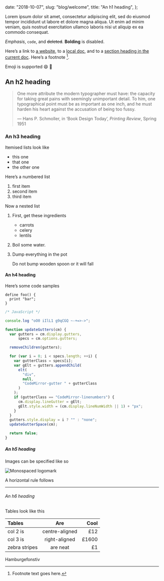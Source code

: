   date: "2018-10-07",
  slug: "blog/welcome",
  title: "An h1 heading",
};

Lorem ipsum dolor sit amet, consectetur adipiscing elit, sed do eiusmod tempor incididunt ut labore et dolore magna aliqua. Ut enim ad minim veniam, quis nostrud exercitation ullamco laboris nisi ut aliquip ex ea commodo consequat.

_Emphasis_, `code`, and ~~deleted~~. **Bolding** is disabled.

Here’s a link to [a website](https://monospaced.com), to a [local
doc](/), and to a [section heading in the current
doc](#an-h2-header). Here’s a footnote [^1].

[^1]: Footnote text goes here.

Emoji is supported :smile: :rocket:

## An h2 heading

> One more attribute the modern typographer must have: the capacity for taking great pains with seemingly unimportant detail. To him, one typographical point must be as important as one inch, and he must harden his heart against the accusation of being too&nbsp;fussy.
>
> — Hans P. Schmoller, in ‘Book Design Today’, <cite>Printing Review</cite>, Spring 1951

### An h3 heading

Itemised lists look like

- this one
- that one
- the other one

Here’s a numbered list

1.  first item
2.  second item
3.  third item

Now a nested list

1.  First, get these ingredients
    - carrots
    - celery
    - lentils
2.  Boil some water.
3.  Dump everything in the pot

    Do not bump wooden spoon or it will fall

#### An h4 heading

Here’s some code samples

```
define foo() {
  print "bar";
}
```

```js
/* JavaScript */

console.log "oO0 iIlL1 g9qCGQ ~-+=>->";

function updateGutters(cm) {
  var gutters = cm.display.gutters,
      specs = cm.options.gutters;

  removeChildren(gutters);

  for (var i = 0; i < specs.length; ++i) {
    var gutterClass = specs[i];
    var gElt = gutters.appendChild(
      elt(
        "div",
        null,
        "CodeMirror-gutter " + gutterClass
      )
    );
    if (gutterClass == "CodeMirror-linenumbers") {
      cm.display.lineGutter = gElt;
      gElt.style.width = (cm.display.lineNumWidth || 1) + "px";
    }
  }
  gutters.style.display = i ? "" : "none";
  updateGutterSpace(cm);

  return false;
}
```

##### An h5 heading

Images can be specified like so

![Monospaced logomark](/apple-touch-icon.png)

A horizontal rule follows

---

###### An h6 heading

Tables look like this

| Tables        |      Are       |  Cool |
| :------------ | :------------: | ----: |
| col 2 is      | centre-aligned |   £12 |
| col 3 is      | right-aligned  | £1600 |
| zebra stripes |    are neat    |    £1 |

Hamburgefonstiv
